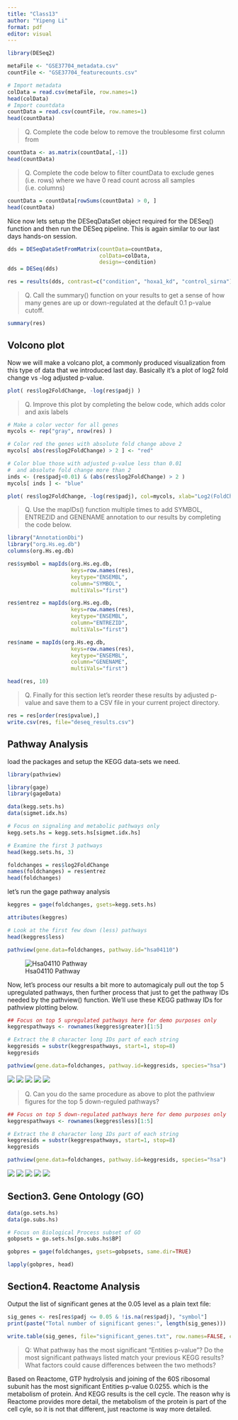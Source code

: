 ```yaml
---
title: "Class13"
author: "Yipeng Li"
format: pdf
editor: visual
---
```


```r
library(DESeq2)
```

```r
metaFile <- "GSE37704_metadata.csv"
countFile <- "GSE37704_featurecounts.csv"

# Import metadata
colData = read.csv(metaFile, row.names=1)
head(colData)
# Import countdata
countData = read.csv(countFile, row.names=1)
head(countData)
```

>Q. Complete the code below to remove the troublesome first column from

```r
countData <- as.matrix(countData[,-1])
head(countData)
```

>Q. Complete the code below to filter countData to exclude genes (i.e. rows) where we have 0 read count across all samples (i.e. columns)

```r
countData = countData[rowSums(countData) > 0, ]
head(countData)
```

Nice now lets setup the DESeqDataSet object required for the DESeq() function and then run the DESeq pipeline. This is again similar to our last days hands-on session.

```r
dds = DESeqDataSetFromMatrix(countData=countData,
                             colData=colData,
                             design=~condition)
dds = DESeq(dds)
```

```r
res = results(dds, contrast=c("condition", "hoxa1_kd", "control_sirna"))
```

>Q. Call the summary() function on your results to get a sense of how many genes are up or down-regulated at the default 0.1 p-value cutoff.

```r
summary(res)
```

## Volcono plot
Now we will make a volcano plot, a commonly produced visualization from this type of data that we introduced last day. Basically it's a plot of log2 fold change vs -log adjusted p-value.

```r
plot( res$log2FoldChange, -log(res$padj) )
```

>Q. Improve this plot by completing the below code, which adds color and axis labels

```r
# Make a color vector for all genes
mycols <- rep("gray", nrow(res) )

# Color red the genes with absolute fold change above 2
mycols[ abs(res$log2FoldChange) > 2 ] <- "red"

# Color blue those with adjusted p-value less than 0.01
#  and absolute fold change more than 2
inds <- (res$padj<0.01) & (abs(res$log2FoldChange) > 2 )
mycols[ inds ] <- "blue"

plot( res$log2FoldChange, -log(res$padj), col=mycols, xlab="Log2(FoldChange)", ylab="-Log(P-value)" )
```

>Q. Use the mapIDs() function multiple times to add SYMBOL, ENTREZID and GENENAME annotation to our results by completing the code below.

```r
library("AnnotationDbi")
library("org.Hs.eg.db")
columns(org.Hs.eg.db)
```


```r
res$symbol = mapIds(org.Hs.eg.db,
                    keys=row.names(res), 
                    keytype="ENSEMBL",
                    column="SYMBOL",
                    multiVals="first")

res$entrez = mapIds(org.Hs.eg.db,
                    keys=row.names(res),
                    keytype="ENSEMBL",
                    column="ENTREZID",
                    multiVals="first")

res$name = mapIds(org.Hs.eg.db,
                    keys=row.names(res),
                    keytype="ENSEMBL",
                    column="GENENAME",
                    multiVals="first")

head(res, 10)
```

>Q. Finally for this section let's reorder these results by adjusted p-value and save them to a CSV file in your current project directory.

```r
res = res[order(res$pvalue),]
write.csv(res, file="deseq_results.csv")
```

## Pathway Analysis

load the packages and setup the KEGG data-sets we need.
```r
library(pathview)
```

```r
library(gage)
library(gageData)

data(kegg.sets.hs)
data(sigmet.idx.hs)

# Focus on signaling and metabolic pathways only
kegg.sets.hs = kegg.sets.hs[sigmet.idx.hs]

# Examine the first 3 pathways
head(kegg.sets.hs, 3)
```

```r
foldchanges = res$log2FoldChange
names(foldchanges) = res$entrez
head(foldchanges)
```

let’s run the gage pathway analysis
```r
keggres = gage(foldchanges, gsets=kegg.sets.hs)
```

```r
attributes(keggres)
```

```r
# Look at the first few down (less) pathways
head(keggres$less)
```

```r
pathview(gene.data=foldchanges, pathway.id="hsa04110")
```
![Hsa04110 Pathway](hsa04110.pathview.png)


Now, let's process our results a bit more to automagicaly pull out the top 5 upregulated pathways, then further process that just to get the pathway IDs needed by the pathview() function. We'll use these KEGG pathway IDs for pathview plotting below.

```r
## Focus on top 5 upregulated pathways here for demo purposes only
keggrespathways <- rownames(keggres$greater)[1:5]

# Extract the 8 character long IDs part of each string
keggresids = substr(keggrespathways, start=1, stop=8)
keggresids
```

```r
pathview(gene.data=foldchanges, pathway.id=keggresids, species="hsa")
```
![](hsa04640.pathview.png)
![](hsa04630.pathview.png)
![](hsa00140.pathview.png)
![](hsa04142.pathview.png)
![](hsa04330.pathview.png)

>Q. Can you do the same procedure as above to plot the pathview figures for the top 5 down-reguled pathways?

```r
## Focus on top 5 down-regulated pathways here for demo purposes only
keggrespathways <- rownames(keggres$less)[1:5]

# Extract the 8 character long IDs part of each string
keggresids = substr(keggrespathways, start=1, stop=8)
keggresids
```

```r
pathview(gene.data=foldchanges, pathway.id=keggresids, species="hsa")
```

![](hsa04110.pathview.png)
![](hsa03030.pathview.png)
![](hsa03013.pathview.png)
![](hsa03440.pathview.png)
![](hsa04114.pathview.png)

## Section3. Gene Ontology (GO)

```r
data(go.sets.hs)
data(go.subs.hs)
```

```r
# Focus on Biological Process subset of GO
gobpsets = go.sets.hs[go.subs.hs$BP]

gobpres = gage(foldchanges, gsets=gobpsets, same.dir=TRUE)

lapply(gobpres, head)
```

## Section4. Reactome Analysis

Output the list of significant genes at the 0.05 level as a plain text file:
```r
sig_genes <- res[res$padj <= 0.05 & !is.na(res$padj), "symbol"]
print(paste("Total number of significant genes:", length(sig_genes)))
```

```r
write.table(sig_genes, file="significant_genes.txt", row.names=FALSE, col.names=FALSE, quote=FALSE)
```

>Q: What pathway has the most significant “Entities p-value”? Do the most significant pathways listed match your previous KEGG results? What factors could cause differences between the two methods?

Based on Reactome, GTP hydrolysis and joining of the 60S ribosomal subunit has the most significant Entities p-value 0.0255. which is the metabolism of protein. And KEGG results is the cell cycle. The reason why is Reactome provides more detail, the metabolism of the protein is part of the cell cyle, so it is not that different, just reactome is way more detailed.

